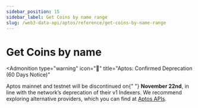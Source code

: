 ```yaml
---
sidebar_position: 15
sidebar_label: Get Coins by name range
slug: /web3-data-api/aptos/reference/get-coins-by-name-range
---
```



# Get Coins by name


<Admonition
  type="warning"
  icon="🚨"
  title="Aptos: Confirmed Deprecation (60 Days Notice)"
>
  <p>
    Aptos mainnet and testnet will be discontinued on{" "}
    <strong>November 22nd</strong>, in line with the network’s deprecation of
    their v1 Indexers. We recommend exploring alternative providers, which you
    can find at <a href="https://aptos.dev/en/build/apis">Aptos APIs</a>.
  </p>
</Admonition>
<ApiReference {...config["aptos-web3"].getCoinsByNameRange} />
